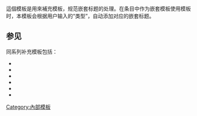 <includeonly><!-- 在這裡加入模板的保護標識 --></includeonly><noinclude>{{template doc page viewed directly}}</noinclude>
<!-- 在本行下編輯模板說明 -->
這個模板是用來補充{{tl|藝人}}模板，规范嵌套标题的处理。在条目中作为嵌套模板使用{{tl|藝人}}模板时，本模板会根据用户输入的“类型”，自动添加对应的嵌套标题。
== 参见 ==
同系列补充模板包括：
*{{tl|藝人/color selector}}
*{{tl|藝人/hCard class}}
*{{tl|藝人/lang selector}}
*{{tl|藝人/title return}}
*{{tl|藝人/tracking}}
*{{tl|藝人/type return}}
<includeonly>
<!-- 本行下加入模板的分類 -->
[[Category:內部模板]]
<!-- 本行下加入模板的跨語言鏈接 -->

</includeonly>